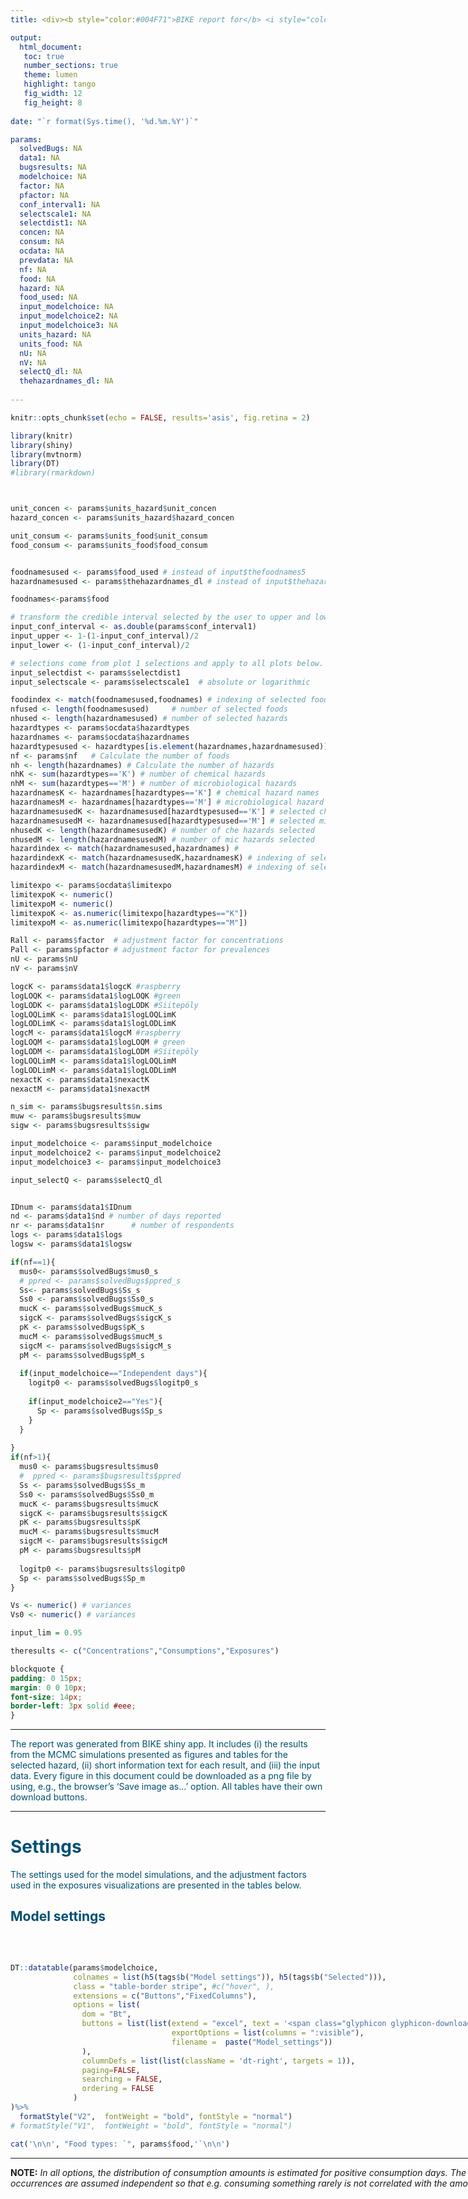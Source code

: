 ---
title: <div><b style="color:#004F71">BIKE report for</b> <i style="color:#004F71">`r params$thehazardnames_dl`</i></div>

output:
  html_document:
   toc: true
   number_sections: true
   theme: lumen 
   highlight: tango
   fig_width: 12
   fig_height: 8
  
date: "`r format(Sys.time(), '%d.%m.%Y')`"

params: 
  solvedBugs: NA
  data1: NA
  bugsresults: NA
  modelchoice: NA
  factor: NA
  pfactor: NA
  conf_interval1: NA
  selectscale1: NA
  selectdist1: NA
  concen: NA
  consum: NA
  ocdata: NA
  prevdata: NA 
  nf: NA
  food: NA
  hazard: NA
  food_used: NA
  input_modelchoice: NA
  input_modelchoice2: NA
  input_modelchoice3: NA
  units_hazard: NA
  units_food: NA
  nU: NA
  nV: NA
  selectQ_dl: NA
  thehazardnames_dl: NA
  
---

```{r setup, include=FALSE}
knitr::opts_chunk$set(echo = FALSE, results='asis', fig.retina = 2)

library(knitr)
library(shiny)
library(mvtnorm)
library(DT)
#library(rmarkdown)



unit_concen <- params$units_hazard$unit_concen
hazard_concen <- params$units_hazard$hazard_concen

unit_consum <- params$units_food$unit_consum
food_consum <- params$units_food$food_consum


foodnamesused <- params$food_used # instead of input$thefoodnames5
hazardnamesused <- params$thehazardnames_dl # instead of input$thehazardnames5

foodnames<-params$food

# transform the credible interval selected by the user to upper and lower limits:
input_conf_interval <- as.double(params$conf_interval1)
input_upper <- 1-(1-input_conf_interval)/2
input_lower <- (1-input_conf_interval)/2

# selections come from plot 1 selections and apply to all plots below. need to add to Download report page!!!
input_selectdist <- params$selectdist1
input_selectscale <- params$selectscale1  # absolute or logarithmic  

foodindex <- match(foodnamesused,foodnames) # indexing of selected foods in all foods
nfused <- length(foodnamesused)     # number of selected foods
nhused <- length(hazardnamesused) # number of selected hazards
hazardtypes <- params$ocdata$hazardtypes
hazardnames <- params$ocdata$hazardnames
hazardtypesused <- hazardtypes[is.element(hazardnames,hazardnamesused)] # types of selected hazards (chemical/microbiological)
nf <- params$nf   # Calculate the number of foods
nh <- length(hazardnames) # Calculate the number of hazards
nhK <- sum(hazardtypes=='K') # number of chemical hazards
nhM <- sum(hazardtypes=='M') # number of microbiological hazards
hazardnamesK <- hazardnames[hazardtypes=='K'] # chemical hazard names
hazardnamesM <- hazardnames[hazardtypes=='M'] # microbiological hazard names
hazardnamesusedK <- hazardnamesused[hazardtypesused=='K'] # selected che hazard names
hazardnamesusedM <- hazardnamesused[hazardtypesused=='M'] # selected mic hazard names
nhusedK <- length(hazardnamesusedK) # number of che hazards selected
nhusedM <- length(hazardnamesusedM) # number of mic hazards selected
hazardindex <- match(hazardnamesused,hazardnames) # 
hazardindexK <- match(hazardnamesusedK,hazardnamesK) # indexing of selected hazards in all che hazards
hazardindexM <- match(hazardnamesusedM,hazardnamesM) # indexing of selected hazards in all mic hazards

limitexpo <- params$ocdata$limitexpo
limitexpoK <- numeric()
limitexpoM <- numeric()
limitexpoK <- as.numeric(limitexpo[hazardtypes=="K"])
limitexpoM <- as.numeric(limitexpo[hazardtypes=="M"])

Rall <- params$factor  # adjustment factor for concentrations
Pall <- params$pfactor # adjustment factor for prevalences
nU <- params$nU
nV <- params$nV

logcK <- params$data1$logcK #raspberry
logLOQK <- params$data1$logLOQK #green
logLODK <- params$data1$logLODK #Siitepöly
logLOQLimK <- params$data1$logLOQLimK
logLODLimK <- params$data1$logLODLimK
logcM <- params$data1$logcM #raspberry
logLOQM <- params$data1$logLOQM # green
logLODM <- params$data1$logLODM #Siitepöly
logLOQLimM <- params$data1$logLOQLimM
logLODLimM <- params$data1$logLODLimM
nexactK <- params$data1$nexactK
nexactM <- params$data1$nexactM

n_sim <- params$bugsresults$n.sims
muw <- params$bugsresults$muw
sigw <- params$bugsresults$sigw

input_modelchoice <- params$input_modelchoice
input_modelchoice2 <- params$input_modelchoice2
input_modelchoice3 <- params$input_modelchoice3

input_selectQ <- params$selectQ_dl


IDnum <- params$data1$IDnum
nd <- params$data1$nd # number of days reported
nr <- params$data1$nr  	   # number of respondents
logs <- params$data1$logs
logsw <- params$data1$logsw

if(nf==1){
  mus0<- params$solvedBugs$mus0_s
  # ppred <- params$solvedBugs$ppred_s 
  Ss<- params$solvedBugs$Ss_s
  Ss0 <- params$solvedBugs$Ss0_s
  mucK <- params$solvedBugs$mucK_s
  sigcK <- params$solvedBugs$sigcK_s
  pK <- params$solvedBugs$pK_s
  mucM <- params$solvedBugs$mucM_s
  sigcM <- params$solvedBugs$sigcM_s
  pM <- params$solvedBugs$pM_s
  
  if(input_modelchoice=="Independent days"){
    logitp0 <- params$solvedBugs$logitp0_s
    
    if(input_modelchoice2=="Yes"){
      Sp <- params$solvedBugs$Sp_s
    }
  }
  
}
if(nf>1){ 
  mus0 <- params$bugsresults$mus0
  #  ppred <- params$bugsresults$ppred
  Ss <- params$solvedBugs$Ss_m
  Ss0 <- params$solvedBugs$Ss0_m
  mucK <- params$bugsresults$mucK
  sigcK <- params$bugsresults$sigcK
  pK <- params$bugsresults$pK
  mucM <- params$bugsresults$mucM
  sigcM <- params$bugsresults$sigcM
  pM <- params$bugsresults$pM
  
  logitp0 <- params$bugsresults$logitp0
  Sp <- params$solvedBugs$Sp_m
}  

Vs <- numeric() # variances
Vs0 <- numeric() # variances

input_lim = 0.95

theresults <- c("Concentrations","Consumptions","Exposures")

```

```{css style settings}
blockquote {
padding: 0 15px;
margin: 0 0 10px;
font-size: 14px;
border-left: 3px solid #eee;
}

```


------------------------------------------------------------------------

[The report was generated from BIKE shiny app. It includes (i) the results from the MCMC simulations presented as figures and tables for the selected hazard, (ii) short information text for each result, and (iii) the input data. Every figure in this document could be downloaded as a png file by using, e.g., the browser's 'Save image as...' option. All tables have their own download buttons.]{style="color: #004F71;font-size: 14px;"}

------------------------------------------------------------------------


# [**Settings**]{style="color: #004F71"} {.tabset}
[The settings used for the model simulations, and the adjustment factors used in the exposures visualizations are presented in the tables below.]{style="color: #004F71;"}

## [**Model settings**]{style="color: #004F71"}

<br />

::: {.cols style="display: grid; grid-template-columns:  1.5fr 1.5fr; grid-column-gap: 25px;"}
::: col

```{r model-params}

DT::datatable(params$modelchoice, 
              colnames = list(h5(tags$b("Model settings")), h5(tags$b("Selected"))),
              class = "table-border stripe", #c("hover", ),
              extensions = c("Buttons","FixedColumns"),
              options = list(
                dom = "Bt",
                buttons = list(list(extend = "excel", text = '<span class="glyphicon glyphicon-download-alt"></span>Excel', title = NULL, 
                                    exportOptions = list(columns = ":visible"),
                                    filename =  paste("Model_settings"))
                ),
                columnDefs = list(list(className = 'dt-right', targets = 1)),
                paging=FALSE,
                searching = FALSE,
                ordering = FALSE
              )
)%>%
  formatStyle("V2",  fontWeight = "bold", fontStyle = "normal")
# formatStyle("V1",  fontWeight = "bold", fontStyle = "normal")

```


```{r food-hazard}

cat('\n\n', "Food types: `", params$food,'`\n\n')

```

------------------------------------------------------------------------
**NOTE:** *In all options, the distribution of consumption amounts is estimated for positive consumption days. The amounts and consumption occurrences are assumed independent so that e.g. consuming something rarely is not correlated with the amount when consumed.*

:::

::: {.col data-latex="{0.4\\textwidth}" style="background-color: #F4F3F2;"}

> <br>
> <b style="color:#D0006F">Consumption model</b>
> <ul><li><b>Dependent days</b> assumes the reported days are consecutive days so that the occurrence of consumption (yes/no) on any day may depend on the occurrence of consumption (yes/no) on the previous day. The long-term consumption frequency is estimated from a Markov model as its stationary distribution.  This model assumes a common day-to-day transition probability for all consumers (no variability between consumers). Distribution of consumption amounts is estimated from the actual (positive) consumption days, and the amounts are independent variables.</li>
> 
> <li><b>Independent days</b> assumes the occurrence of consumption (yes/no) on any day is independent of the occurrence of consumption (yes/no) on any other day. The consumption frequency is estimated from a binomial model. Distribution of consumption amounts is estimated from the actual (positive) consumption days, and the amounts are independent variables. 
> </li>
> <ul><li><b>Between-user variability in consumption frequencies</b></li> Independent days consumption model assumes two levels of variability: (1) variability of consumption days (yes/no) per consumer, and (2) variability of (logit) frequencies between consumers. However, some consumption data sets may contain food types that are reported as consumed on all days, for all consumers. In that case, estimation of between consumer variability of the frequencies would not be possible. Even if there were a few occurrences which manifest such variation, they may be too few for reliable estimation. For example, if all respondents (except one) in the data consume a food type on all reporting days (100% frequency), and the one respondent does not consume it at all (0% frequency). Therefore, it is recommended to check the MCMC output for the variance parameter from the corresponding plots and to be aware of the quality of data used. ‘Between-user variability’ should be considered as part of the model only if there is enough data for estimating between consumer variance.
> <li><b>Correlation model of consumption frequencies</b></li>
> With several food types, correlations may be allowed between consumption (logit) frequencies of different foods, but the correlation parameters are not individual specific (this would require much more reporting days per each individual).
</ul>
</ul>
> <b style="color:#D0006F">Correlation models for consumption amounts</b>
<ul>
<li>
> <b>Serving sizes</b>
> With several food types, correlations may be allowed between **daily** (log) consumption amounts of different foods, but the correlation parameters are not individual specific (this would require much more reporting days per each individual).
</li>
<li>
> <b>Mean serving sizes</b>
> With several food types, correlations may be allowed between **daily mean** (log) consumption amounts of different foods, but the correlation parameters are not individual specific (this would require much more reporting days per each individual).
</li>
</ul>
> <b style="color:#D0006F">Priors for variances</b>
> <ul><li><b>Tau Gamma</b>, is a conventional choice for the prior of inverse variance.</li>
> <li>The restricted <b>Sigma Uniform</b> prior for standard deviation, is determined from an exaggerated upper bound based on data. (This might be more robust with very small data sample).</li>
</ul>
> <b style="color:#D0006F">Number of MCMC iterations</b>
> The number of MCMC simulations affects the Monte Carlo accuracy of the results. It is recommended that several iterations of different lengths are tried to gauge how Monte Carlo error could still affect the results.

:::
:::

<br />
<hr />

## [**Adjustment factors**]{style="color: #004F71"}

Changes in the adjustment factors modify the modelled contamination when calculating exposure. The default values are 1. A factor for **concentrations** should be any positive number. A factor for **prevalence** should be between zero (0) and one (1) to ensure that the multiplication produces a mathematically valid prevalence. The factors allow accounting for food processing effects which may either reduce the prevalence, and/or reduce or increase the concentration. Processing effects may be due to cooking, heating, freezing, washing, peeling, storage, etc. 

<br /> 

```{r adj-factors-concen}

cat('**Concentration factors**')

DT::datatable(params$factor,
              #caption = "Concentration factors",
              class = "cell-border",
              extensions = "Buttons",
              options = list(
                dom = "Bt",
                buttons = list(list(extend = "excel", text = '<span class="glyphicon glyphicon-download-alt"></span>Excel', title = NULL, 
                                    exportOptions = list(columns = ":visible"),
                                    filename =  paste("Concentration-factors_exposures"))
                ),
                
                paging=FALSE,
                searching = FALSE,
                ordering = FALSE#,
                #scrollX = TRUE,
                #fixedColumns = TRUE
              )
)%>%
  
  formatStyle(0,  fontWeight = "bold", fontStyle = "normal")
```

<br />

```{r adj-factors-prev}

cat('**Prevalence factors**')

DT::datatable(params$pfactor,
              #caption = "Prevalence factors",
              class = "cell-border",
              extensions = "Buttons",
              options = list(
                dom = "Bt",
                buttons = list(list(extend = "excel", text = '<span class="glyphicon glyphicon-download-alt"></span>Excel', title = NULL, 
                                    exportOptions = list(columns = ":visible"),
                                    filename =  paste("Prevalence-factors_exposures"))
                ),
                paging=FALSE,
                searching = FALSE,
                ordering = FALSE#,
                #scrollX = TRUE,
                #fixedColumns = TRUE
              )
)%>%
  
  formatStyle(0,  fontWeight = "bold", fontStyle = "normal")
```

<br />
<hr />

# [**Results**]{style="color: #004F71"}

## [**Figures**]{style="color: #004F71"} {.tabset}

### [**Concentrations**]{style="color: #004F71"}


::: {.cols style="display: grid; grid-template-columns:  2fr 1fr; grid-column-gap: 25px;"}
::: col


```{r, echo=FALSE}


#cat('\n\n', "Food-hazard combination: `", params$thehazardnames1, '` in `', params$thefoodnames1, '`\n\n')
cat('\n', "Confidence interval: `", params$conf_interval1, '`\n')
cat('\n',"Scale: `", params$selectscale1, '`\n')
cat('\n',"Distribution: `", params$selectdist1, '`\n')

```



$Figure$ $1.$ Variability distribution for positive hazard concentrations in food. The uncertainty of the true variability distribution is expressed by plotting a range (e.g. pointwise 95%CI) of probable variability distributions ([**straw color**]{style="color: #CEB888;"}). The uncertainty distribution for mean concentration ([**yellow color**]{style="color: #F7CE3C;"}) and median concentration ([**black color**]{style="color:#343841;"}) are plotted in bold lines. In log-scale, the mean and median are equal. For comparison with data, the raw data are represented as cumulative empirical distribution. For data containing censored concentration values, two empirical distributions are plotted, one with lower bound substitution ([**blueberry color**]{style="color: #004F71;"}) and one with upper bound substitution method ([**raspberry color**]{style="color: #D0006F;"}). These represent the best case and worst case interpretations for censored values. Also, data points are plotted as tick marks on the x-axis, showing exact measurements in [**raspberry color**]{style="color: #D0006F;"}, LOQ-values in [**green color**]{style="color: green;"}, and LOD-values in [**blueberry color**]{style="color: #004F71;"}. Note that the distributions in the figures represent truly positive concentrations, excluding zeros.


```{r, include=FALSE, code= readLines('plotsfunctions.R'), cache=FALSE}

knitr::read_chunk('plotsfunctions.R')

```



```{r concen-plot, distPlot1_1, fig.show ='hold', out.width="600px", out.height="400px"}



distPlot1_1(input_lim, unit_concen, hazard_concen, input_upper, input_lower, n_sim, input_selectdist, input_selectscale, foodnamesused,
            nfused, foodindex, hazardnamesused, hazardtypesused, nhused, 
            hazardnamesK, hazardnamesM, hazardnamesusedK, hazardnamesusedM,
            nhusedK, nhusedM, hazardindex, hazardindexK, hazardindexM,
            nexactK,nexactM,
            nhK, nf, mucK, sigcK, pK, nhM, mucM, sigcM, pM,
            logcK, logLOQK, logLODK, logLOQLimK, logLODLimK, logcM, logLOQM, logLODM, logLOQLimM, logLODLimM
)


```



:::

::: {.col data-latex="{0.4\\textwidth}" style="background-color: #F4F3F2;"}

> <br>
> **Graphical distributions of concentrations** show the variability distribution of positive hazard concentrations in foods. It is obvious that for some hazards (chemical or microbial) also true zero concentrations may be possible. Hence, the full model is a concentration-prevalence model. Because the hazard prevalence is not a fixed assumption, it is always estimated with some uncertainty bounds. The additional data specifications will determine how the data are interpreted and which model is accordingly used. If concentration data represent only truly “positives”, then estimation of prevalence requires separate prevalence data independently of concentration data, and the prevalence is estimated based on the sample size and the number of positives in the sample. In contrast, if concentration data represents “all” concentrations, including possible true zeros, then it leads to a zero-inflated model which estimates prevalence simultaneously with other parameters for concentration distribution. Separate prevalence data are not used or needed then. In both cases, the plot will always show distributions for positive concentrations and the estimated prevalence with 95%CI in a legend.

:::
:::

<hr />

### [**Consumptions**]{style="color: #004F71"}{.tabset}

#### [**Consumptions**]{style="color: #004F71"}

::: {.cols style="display: grid; grid-template-columns:  2fr 1fr; grid-column-gap: 25px;"}
::: col

```{r}
#cat('\n\n', "Food: `", params$thefoodnames2, '`\n\n')
cat('\n', "Confidence interval: `", params$conf_interval1, '`\n')
cat('\n',"Scale: `", params$selectscale1, '`\n')
cat('\n',"Distribution: `", params$selectdist1, '`\n')

```

$Figure$$2a$ Variability distributions for both mean consumptions per bodyweight ('chronic') and single consumptions ('acute'). The uncertainty of the true variability distribution of positive consumptions is expressed by plotting a range (e.g. pointwise 95%CI) of probable variability distributions ([**straw color**]{style="color: #CEB888;"}). The uncertainty distributions for mean ([**yellow color**]{style="color: #F7CE3C;"}) and median ([**black color**]{style="color: #343841;"}) are plotted in bold lines. Observed data for positive consumptions are shown as [**raspberry color**]{style="color: #D0006F;"} ticks and the empirical cumulative distribution in [**raspberry color**]{style="color: #D0006F;"} line. Note that the distributions in the figures represent truly positive consumptions, excluding zeros.



```{r consum-plot, distPlot2_1, fig.show ='hold', out.width="600px", out.height="400px"}

distPlot2_1(input_lim, food_consum, unit_consum, input_upper, input_lower, n_sim, input_selectdist, input_selectscale, foodnamesused, nfused, foodindex,
            nf, nr, nd,logs, logsw,
            mus0,muw,logitp0,sigw,Ss,Ss0
)


```


:::

::: {.col data-latex="{0.4\\textwidth}" style="background-color: #F4F3F2;"}

> <br>
> **Graphical distributions for consumptions** of single food types represent the variability distribution of servings (acute) and the variability distribution of mean servings (chronic), concerning actual consumption days. A ‘serving’ here means one day consumption. A mean serving (chronic) denotes a long term average serving for each consumer. Eventually, the consumptions over all days will result from the distribution of positive consumption amounts applied on consumption days, and the frequency of such consumption days. The plot will always show distributions for positive consumptions (acute or chronic) and the estimated consumption frequency with 95%CI in a legend.

:::
:::



#### [**Serving correlations**]{style="color: #004F71"}
::: {.cols style="display: grid; grid-template-columns:  2fr 1fr; grid-column-gap: 25px;"}
::: col


$Figure$ $2b$ Pairwise scatter plots of logarithms of actual positive consumptions per bodyweights. Data points ([**blueberry color**]{style="color: #004F71;"}) and model based simulations ([**raspberry color**]{style="color: #D0006F;"}).

```{r correl-plot1, distPlot6_1, fig.show ='hold', out.width="600px", out.height="400px"}

if (nfused<2){
  cat("**Requires at least two food types.**")
} else
  distPlot6_1(food_consum, unit_consum, n_sim, foodnamesused,
              nfused, foodindex,nr,nd,nf,logsw,
              mus0,
              Ss,Ss0
  )


```

<br />
<br />

$Figure$ $2c$ Pairwise scatter plots of logarithms of mean positive consumptions per bodyweights. Data points ([**blueberry color**]{style="color: #004F71;"}) and model based simulations ([**raspberry color**]{style="color: #D0006F;"}).


```{r correl-plot2, distPlot7_1, fig.show ='hold', out.width="600px", out.height="400px"}

if (nfused<2){
  cat("**Requires at least two food types.**")
} else
  distPlot7_1(food_consum, unit_consum, n_sim, foodnamesused, nfused, foodindex,
              nf,nr,nd,logsw,
              mus0,
              Ss,Ss0
  )


```


:::

::: {.col data-latex="{0.4\\textwidth}" style="background-color: #F4F3F2;"}

> <br>
> The food consumption model contains **two correlation structures** for consumption amounts for food types: **(i)** all pairwise correlations for the actual consumption amounts in log-scale, and **(ii)** all pairwise correlations for the mean log-amounts. These are not specific correlations per each individual consumer, but generally for the whole group of consumers. These models aim to capture all such pairwise correlations in the consumer population if there are any. The correlation models (if used) are always running for the full set of foods in the data even if only some food types were selected for results. The correlations can be visualised for the actual amounts or for the expected amounts in two figure plots.

:::
:::

<hr />

### [**Exposures**]{style="color: #004F71"}



::: {.cols style="display: grid; grid-template-columns:  2fr 1fr; grid-column-gap: 25px;"}
::: col

```{r}

cat('\n', "Confidence interval: `", params$conf_interval1, '`\n')
cat('\n',"Scale: `", params$selectscale1, '`\n')
cat('\n',"Distribution: `", params$selectdist1, '`\n')

```



$Figure$ $3$ Variability distribution for mean positive exposures per bodyweight (chemical) or acute positive exposures (microbial). The uncertainty of the true variability distribution of positive exposures is expressed by plotting a range (e.g. pointwise 95%CI) of probable variability distributions ([**straw color**]{style="color: #CEB888;"}). The uncertainty distributions for mean ([**yellow color**]{style="color: #F7CE3C;"}) and median ([**black color**]{style="color: #343841;"}) are plotted in bold lines. The (pseudo)empirical cumulative distribution simulated from bootstrapped data are shown using LB substitution ([**blueberry color**]{style="color: #004F71;"}) and UB substitution ([**raspberry color**]{style="color: #D0006F;"}) method. Note that the distributions in the figures represent truly positive exposures, excluding zeros.

<br />

```{r exposures-plot, distPlot3_1, fig.show ='hold', out.width="600px", out.height="400px"}


distPlot3_1(input_lim, unit_concen, hazard_concen, input_upper, input_lower, n_sim, input_selectdist, input_selectscale, input_modelchoice, input_modelchoice2, 
            foodnamesused, nfused, foodindex, hazardnames,
            nhused,  hazardnamesusedK, hazardnamesusedM,
            nhusedK, nhusedM, hazardindexK, hazardindexM, Rall, Pall,nhK,nhM,nf,nr,nd,
            nexactK, nexactM, 
            logs,logsw,logcK,logLOQK,logLODK,logLOQLimK,logLODLimK, logcM,logLOQM,logLODM,logLOQLimM,logLODLimM,
            logitp0,mucK,mucM,mus0,muw,pK,pM,sigcK,sigcM,sigw,
            Ss,Ss0,Sp
)



```


:::

::: {.col data-latex="{0.4\\textwidth}" style="background-color: #F4F3F2;"}

> <br>
> For <b>chemical hazards</b>, the distribution of chronic (individual average) exposures is plotted, as population distribution of long-term mean amounts per day per bodyweight, over actually contaminated foods on actual consumption days.
>
> For <b>microbiological hazards</b>, the distribution of acute (individual single day) exposures is plotted, as population distribution of single amounts per day, over actually contaminated foods on actual consumption days. Hence, a single ‘serving’ here means one day consumption. For the microbiological exposures this in fact provides the distribution of expected values (which could be decimal numbers) of doses in the contaminated servings if consumed. The actual dose in a random serving would result as a random bacteria count from Poisson distribution that has such expected dose as the parameter.
>
> **A variability distribution** aims to describe how the positive exposure is distributed in the whole population of actual consumers. Therefore, the graphical image shows the worst case exposure that would result if all servings of the food were contaminated and the food was consumed daily. The legend box describes numerically how often the exposure happens.

:::
:::

<hr />

### [**Quantiles**]{style="color: #004F71"}

::: {.cols style="display: grid; grid-template-columns:  2fr 1fr; grid-column-gap: 25px;"}
::: col

```{r }

#cat('\n\n', "Food-hazard combination: `",params$thehazardnames4, '` from `', params$thefoodnames4, '`\n\n')
cat('\n',"Scale: `", input_selectscale, '`\n')
cat('\n',"Total exposure quantile (Q%): `", input_selectQ, '`\n')
cat('\n',"Variability sample size for Q%: `", nV, '`\n')
cat('\n',"Uncertainty sample size for Q%: `", nU, '`\n')


```


$Figure$ $4$ Cumulative distributions for separation of uncertainty and variability for mean exposures per bodyweight (chemical) or acute exposures (microbial). The uncertainty of true variability distribution of positive exposures summed from all selected foods is expressed by plotting a sample of probable variability distributions ([**raspberry color**]{style="color: #D0006F;"}). The uncertainty distribution for the selected variability quantile is shown between vertical bars (and is subject to Monte Carlo error of 2D simulations).


```{r quantiles-plot, distPlot4_1, fig.show ='hold', out.width="600px", out.height="400px"}

if (is.element("None", input_selectQ)){
  cat("**Total exposure quantile not selected.**")
} else
  
  distPlot4_1(unit_concen, hazard_concen, n_sim, input_selectscale, input_selectQ, nV,
              nU, Rall, Pall, input_modelchoice, input_modelchoice2,
              nfused, foodindex, 
              nexactK, nexactM, 
              nhused, hazardnames, hazardnamesusedK, hazardnamesusedM,
              nhusedK, nhusedM, hazardindexK, hazardindexM, nhK,nhM,nf,
              mucK,mucM,mus0,muw,pK,pM,sigcK,sigcM,sigw,
              Ss,Ss0,Sp,
              logitp0
  )


```



:::

::: {.col data-latex="{0.4\\textwidth}" style="background-color: #F4F3F2;"}

> <br>
> The total exposure will be computed as the summed exposure from the selected foods. Depending on hazard type, the exposure will be either *acute* (microbiological) or *chronic* (chemical). From the distribution of total exposure, a selected quantile point is estimated. The calculations employ 2D simulations (often computationally heavy). BIKE estimates **the quantile for two exposure distributions**: **(a)****^[**Positive exposure days only (worst case)** Positive acute exposure from a hazard-food combination occurs when both the hazard concentration and the food consumption are positive in a single serving day. Positive chronic exposure is likewise defined as the individual mean exposure from such positive exposures only. In other words: positive exposure does not include possible zero concentrations or zero consumption days. To evaluate total positive exposure from several foods, such positive exposures are summed over the selected foods. Note that this corresponds to a worst case scenario where all the selected foods are contaminated and they are all consumed on all days. The variation of such hypothetical total exposures is simulated to obtain a distribution for which the selected quantile point is estimated with 95% uncertainty bounds.]** the worst case exposure that results if all the (selected) foods are always contaminated and consumed daily, and **(b)****^[**Exposures for all days (including zeros)** Perhaps eventually of interest is the total exposure that accounts for both zero and positive daily exposures of the foods to be summed up. These occur according to the frequency of consumption days of each of the foods, and the prevalence of hazard contamination in each of the foods occurring on those consumption days. Typically, the proportion of zero exposure days can be large and some large exposure incidences may occur for some days only. This usually makes plotting of the total exposure distribution graphically infeasible. Therefore, the figure that appears in quantile plots shows a plot representing the variability distribution of total positive exposures only (as explained above). This may serve as a worst case risk assessment tool. However, the quantiles for the overall total exposure distribution, including random zero exposures are nevertheless evaluated and numerically given in the other legend in the same figure. The estimated 95% uncertainty interval of the required quantile may become nearly entirely zeros if the positive exposures are rare occasions leading mostly to zero exposures. For proving a low risk, this would be a good result!]** accounting the prevalence of contamination for each food as well as the actual consumption frequency of each food. The worst case total exposure distribution is shown graphically (and numerically in a legend), while the actual total exposure quantile is given only numerically in a legend.

:::
:::

<br>
<hr />

### [**MCMC samples of parameters**]{style="color: #004F71"}{.tabset}

#### [**Concentration parameters**]{style="color: #004F71"}

::: {.cols style="display: grid; grid-template-columns:  2fr 1fr; grid-column-gap: 25px;"}
::: col

$Figure$ $5a$ Permuted MCMC samples of model parameters $mu$ and $sigma$ of the log-normal ($mu$, $sigma$)-distribution, and prevalence $q$ of the **hazard**. For each parameter, also the approximated marginal probability density is shown.

<br />


```{r concen-params-plot, distPlot5_1, fig.show ='hold', out.width="600px", out.height="400px"}

#cat('**Concentration parameters**')

distPlot5_1(n_sim, foodnamesused, nfused, foodindex, 
            hazardnamesusedK, hazardnamesusedM, nhusedK, nhusedM,
            hazardindexK, hazardindexM,nf,nhK,nhM,
            nexactK, nexactM,
            mucK,mucM,pK,pM,sigcK,sigcM
)


```


:::

::: {.col data-latex="{0.4\\textwidth}" style="background-color: #F4F3F2;"}

> <br>
> The posterior distribution is computed using **Markov Chain Monte Carlo (MCMC)** sampling. In MCMC, each iteration step depends on the values generated at the previous step. This sampling converges to the correct target distribution which is the posterior distribution of all unknown parameters. In difficulties, the posterior may be nearly flat or with multiple peaks. This, and/or insufficient iterations may then result into poor convergence, and the obtained parameter estimates would not be valid. Poor convergence and poor mixing of the algorithm could be detected as instability in the parameter distributions. The MCMC sample of the parameters, and the marginal posterior distribution are provided for critical inspection. Although a visual inspection is informal and indicative, it can reveal problems in MCMC sampling. The sample should look smoothly scattered without clustering at some values only. The marginal probability density (plotted on top) should look smooth without ‘extra bumps’. New or increased MCMC runs should lead to same results. If a possible problem is detected, increase MCMC iterations and/or investigate whether there are simply insufficient data for the parameter to be well estimated. Note also that the full joint distribution is a multidimensional distribution which cannot be pictured and these plots only show marginal one-dimensional distributions for each parameter, like shadows of the multidimensional distribution. The parameter samples can be viewed for both the concentration distributions and consumption distributions. The values at the peaks of those distributions could also be compared with the corresponding parameter estimates directly evaluated from raw (log-)data, e.g., mean and standard deviation, although censored data can make direct comparison less straightforward.

:::
:::

<br>
<hr />

#### [**Consumption parameters**]{style="color: #004F71"}

::: {.cols style="display: grid; grid-template-columns:  2fr 1fr; grid-column-gap: 25px;"}
::: col

$Figure$ $5b$ Permuted MCMC samples of model parameters $mu$ and $sigma$ of the log-normal ($mu$, $sigma$)-distribution, and consumption frequency $p$ of the **food**. For each parameter, also the approximated marginal probability density is shown.

<br />

```{r consum-params-plot, distPlot5_2, fig.show ='hold', out.width="600px", out.height="400px"}

#cat('**Consumption parameters**')

distPlot5_2(n_sim,foodnamesused, nfused, foodindex,
            nf,
            mus0,logitp0,
            Ss
)

```



:::

::: {.col data-latex="{0.4\\textwidth}" style="background-color: #F4F3F2;"}

> <br>
> The posterior distribution is computed using **Markov Chain Monte Carlo (MCMC)** sampling. In MCMC, each iteration step depends on the values generated at the previous step. This sampling converges to the correct target distribution which is the posterior distribution of all unknown parameters. In difficulties, the posterior may be nearly flat or with multiple peaks. This, and/or insufficient iterations may then result into poor convergence, and the obtained parameter estimates would not be valid. Poor convergence and poor mixing of the algorithm could be detected as instability in the parameter distributions. The MCMC sample of the parameters, and the marginal posterior distribution are provided for critical inspection. Although a visual inspection is informal and indicative, it can reveal problems in MCMC sampling. The sample should look smoothly scattered without clustering at some values only. The marginal probability density (plotted on top) should look smooth without ‘extra bumps’. New or increased MCMC runs should lead to same results. If a possible problem is detected, increase MCMC iterations and/or investigate whether there are simply insufficient data for the parameter to be well estimated. Note also that the full joint distribution is a multidimensional distribution which cannot be pictured and these plots only show marginal one-dimensional distributions for each parameter, like shadows of the multidimensional distribution. The parameter samples can be viewed for both the concentration distributions and consumption distributions. The values at the peaks of those distributions could also be compared with the corresponding parameter estimates directly evaluated from raw (log-)data, e.g., mean and standard deviation, although censored data can make direct comparison less straightforward.

:::
:::

<br>
<hr />


## [**Tables**]{style="color: #004F71"}{.tabset}


### [**Posterior predictive distributions**]{style="color: #004F71"}

Posterior predictive distributions present predictions where all uncertainties and variabilities are integrated into one single probability distribution. This can be a useful summary for assessing what is now probable, given all the data with all its variability and uncertainties. The distribution is obtained by averaging (weighing) the possible variability distributions over the uncertainty distribution of their parameters.



```{r, include=FALSE, code= readLines('tablefunctions.R'), cache=FALSE}

knitr::read_chunk('tablefunctions.R')

```




```{r summary-table, echo = F}

# create data frame containing posterior predictive summaries----

resultValues <- table1(n_sim, input_modelchoice,input_modelchoice2,input_modelchoice3,input_modelchoice4,input_modelchoice5,
                       theresults, foodnamesused, nfused, foodindex, hazardnames, 
                       hazardnamesusedK,hazardnamesusedM, nhusedK, nhusedM, hazardindexK, hazardindexM,
                       Rall, Pall,nhK,nhM,nf,nexactK,nexactM,
                       mucK,mucM,mus0,muw,pK,pM,sigcK,sigcM,sigw,
                       logitp0,
                       Ss,Ss0,Sp
)

datatable(resultValues, rownames = FALSE,
          caption = "POSTERIOR PREDICTIVE DISTRIBUTION SUMMARIES",
          class = 'row-border stripe',
          extensions = c("Buttons", "RowGroup"),
          options = list(
            rowGroup = list(dataSrc = 1), # row grouping feature -> grouped by second column value 
            #selection = 'none',
            dom = "Bfrtip",
            buttons = list(list(extend = "excel", text = '<span class="glyphicon glyphicon-download-alt"></span> Excel', title = NULL, 
                                exportOptions = list(columns = ":visible"),
                                filename =  paste("Posterior_predictive_distribution_summaries"))
            ),
            ## All results appear on same page:
            paging=FALSE, scrollY = "480px"
          )
)

```

<br />

<hr />

### [**Exposure limit analysis**]{style="color: #004F71"}

Exposure limit analysis presents the part of the population (1 = 100%) with exposure below the limit given in the Occurrence dataset. The estimate is given for all days and for days with only positive consumption of contaminated food. The exposure limit can be set as a health based guidance value, for example tolerable daily intake TDI. Note that the exposure calculated by BIKE is in units per day (per bodyweight or as absolute), and thus a health based guidance value given in units per a longer time period  should be adjusted  to units per day before uploading data.

The columns Q05, Q50, Q95 refer to uncertainty quantiles for the 'Quantity' in first column. The 'Quantity' Q95(exposure) refer to the unknown quantiles of variability distribution. This becomes estimated with the indicated uncertainty quantiles Q05, Q50, Q95.

```{r limits-table, echo = F}

# create data frame containing exposure limit analysis table----

resultProbs <- table2(n_sim, input_modelchoice,input_modelchoice2,foodnamesused,nfused,foodindex,hazardnames,
                      hazardnamesused,hazardtypesused,hazardnamesK,hazardnamesM,
                      hazardnamesusedK,hazardnamesusedM,nhusedK,nhusedM,hazardindexK,hazardindexM,
                      Rall,Pall,nhK,nhM,nf,nexactK,nexactM,limitexpoK,limitexpoM,
                      mus0,mucK,mucM,sigcK,sigcM,pK,pM,logitp0,muw,sigw,
                      Ss,Ss0,Sp 
)

datatable(resultProbs, rownames = FALSE,
          caption = "Exposure limit analysis",
          class = 'row-border stripe',
          extensions = c("Buttons", "RowGroup"),
          options = list(
            rowGroup = list(dataSrc = 0), # row grouping feature -> grouped by second column value 
            
            dom = "Bfrtip",
            buttons = list(list(extend = "excel", text = '<span class="glyphicon glyphicon-download-alt"></span> Excel', title = NULL, 
                                exportOptions = list(columns = ":visible"),
                                filename =  paste("Exposure_limit_analysis"))
            ),
            
            paging=FALSE, scrollY = "480px"
          )
)


```

<br /> 

<hr />


# [**Input data**]{style="color:  #004F71"}{.tabset}

<br /> [The following tables contain the input data used for the model simulations. Each table could be downloaded and saved as an Excel file. Note that currently the NAs from the original data are saved as empty cells.]{style="color: #004F71;"} <br />

## [**Concentrations data**]{style="color: #004F71"}

```{r concentab, echo = F}


datatable(params$concen, 
          # colnames = list(h5("Model parameter"), h5("Selected")),
          class = "hover",
          rownames = FALSE,
          extensions = c("Buttons","FixedColumns"),
          options = list(
            dom = "Bt",
            buttons = list(list(extend = "excel", text = '<span class="glyphicon glyphicon-download-alt"></span> Excel', title = NULL, 
                                exportOptions = list(columns = ":visible"),
                                filename =  paste("Concentrations_data"))
            ),
            paging=FALSE,
            searching = FALSE,
            ordering = FALSE,
            scrollX = TRUE, scrollY = "400px"
          )
)


```

## [**Consumptions data**]{style="color: #004F71"}

```{r consumtab, echo = F}


datatable(params$consum, 
          # colnames = list(h5("Model parameter"), h5("Selected")),
          class = "hover",
          rownames = FALSE,
          extensions = c("Buttons","FixedColumns"),
          options = list(
            dom = "Bt",
            buttons = list(list(extend = "excel", text = '<span class="glyphicon glyphicon-download-alt"></span> Excel', title = NULL, 
                                exportOptions = list(columns = ":visible"),
                                filename =  paste("Consumptions_data"))
            ),
            paging=FALSE,
            searching = FALSE,
            ordering = FALSE,
            scrollX = TRUE, scrollY = "400px"
          )
)


```

## [**Occurrance data**]{style="color: #004F71"}

```{r ocdatatab, echo = F}


datatable(params$ocdata, 
          # colnames = list(h5("Model parameter"), h5("Selected")),
          class = "hover",
          rownames = FALSE,
          extensions = c("Buttons","FixedColumns"),
          options = list(
            dom = "Bt",
            buttons = list(list(extend = "excel", text = '<span class="glyphicon glyphicon-download-alt"></span> Excel', title = NULL, 
                                exportOptions = list(columns = ":visible"),
                                filename =  paste("Occurrance_data"))
            ),
            paging=FALSE,
            searching = FALSE,
            ordering = FALSE,
            scrollX = TRUE, scrollY = "400px"
          )
)


```

## [**Prevalence data**]{style="color: #004F71"}

```{r prevdatatab, echo = F}


datatable(params$prevdata, 
          # colnames = list(h5("Model parameter"), h5("Selected")),
          class = "hover",
          rownames = FALSE,
          extensions = c("Buttons","FixedColumns"),
          options = list(
            dom = "Bt",
            buttons = list(list(extend = "excel", text = '<span class="glyphicon glyphicon-download-alt"></span> Excel', title = NULL, 
                                exportOptions = list(columns = ":visible"),
                                filename =  paste("Prevalence_data"))
            ),
            paging=FALSE,
            searching = FALSE,
            ordering = FALSE,
            scrollX = TRUE, scrollY = "400px"
          )
)


```

<br>


